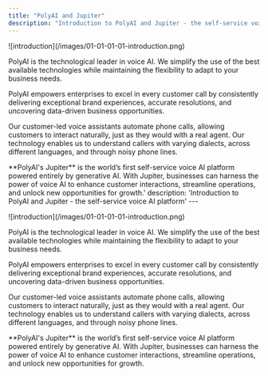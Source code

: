 ```yaml
---
title: "PolyAI and Jupiter"
description: "Introduction to PolyAI and Jupiter - the self-service voice AI platform"
---
```


!\[introduction]\(/images/01-01-01-01-introduction.png)

PolyAI is the technological leader in voice AI. We simplify the use of the best available technologies while maintaining the flexibility to adapt to your business needs.

PolyAI empowers enterprises to excel in every customer call by consistently delivering exceptional brand experiences, accurate resolutions, and uncovering data-driven business opportunities.

Our customer-led voice assistants automate phone calls, allowing customers to interact naturally, just as they would with a real agent. Our technology enables us to understand callers with varying dialects, across different languages, and through noisy phone lines.

\*\*PolyAI's Jupiter\*\* is the world’s first self-service voice AI platform powered entirely by generative AI. With Jupiter, businesses can harness the power of voice AI to enhance customer interactions, streamline operations, and unlock new opportunities for growth.'
description: 'Introduction to PolyAI and Jupiter - the self-service voice AI platform'
\---

!\[introduction]\(/images/01-01-01-01-introduction.png)

PolyAI is the technological leader in voice AI. We simplify the use of the best available technologies while maintaining the flexibility to adapt to your business needs.

PolyAI empowers enterprises to excel in every customer call by consistently delivering exceptional brand experiences, accurate resolutions, and uncovering data-driven business opportunities.

Our customer-led voice assistants automate phone calls, allowing customers to interact naturally, just as they would with a real agent. Our technology enables us to understand callers with varying dialects, across different languages, and through noisy phone lines.

\*\*PolyAI's Jupiter\*\* is the world’s first self-service voice AI platform powered entirely by generative AI. With Jupiter, businesses can harness the power of voice AI to enhance customer interactions, streamline operations, and unlock new opportunities for growth.